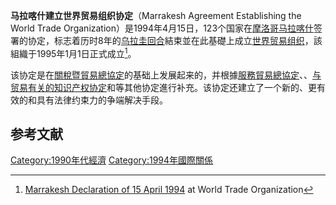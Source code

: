 {{Infobox treaty
| name                 = 马拉喀什建立世界贸易组织协定
| long_name            =
| image                =
| image_width          =
| image_alt            =
| caption              =
| type                 = 多邊條約
| context              =
| date_drafted         =
| date_signed          = {{start date|df=yes|1994|4|15}}
| location_signed      = [[摩洛哥|摩洛哥]][[马拉喀什|马拉喀什]]
| date_sealed          =
| date_effective       =
| condition_effective  =
| date_expiration      =
| date_expiry          =
| mediators            =
| negotiators          =
| original_signatories =
| signatories          =
| parties              =
| ratifiers            =
| depositor            =
| depositories         =
| citations            =
| language             =
| languages            =
| wikisource           =
| wikisource1          =
| footnotes            =
}}'''马拉喀什建立世界贸易组织协定'''（Marrakesh Agreement Establishing the World Trade Organization）是1994年4月15日，123个国家在[[摩洛哥|摩洛哥]][[马拉喀什|马拉喀什]]签署的协定，标志着历时8年的[[乌拉圭回合|乌拉圭回合]]結束並在此基礎上成立[[世界贸易组织|世界贸易组织]]，該組織于1995年1月1日正式成立<ref>[http://www.wto.org/english/docs_e/legal_e/marrakesh_decl_e.htm Marrakesh Declaration of 15 April 1994] {{Wayback|url=http://www.wto.org/english/docs_e/legal_e/marrakesh_decl_e.htm |date=20210115074059 }} at World Trade Organization</ref>。

该协定是在[[關稅暨貿易總協定|關稅暨貿易總協定]]的基础上发展起来的，并根據[[服務貿易總協定|服務貿易總協定]]、{{link-en|卫生和植物检疫措施協定|Agreement on the Application of Sanitary and Phytosanitary Measures}}、[[与贸易有关的知识产权协定|与贸易有关的知识产权协定]]和{{link-en|技术性贸易壁垒協定|Agreement on Technical Barriers to Trade}}等其他协定進行补充。该协定还建立了一个新的、更有效的和具有法律约束力的争端解决手段。

== 参考文献 ==
{{Reflist}}

[[Category:1990年代經濟|Category:1990年代經濟]]
[[Category:1994年國際關係|Category:1994年國際關係]]